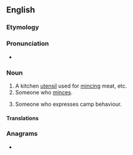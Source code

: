 ==English==

===Etymology===
{{suffix|en|mince|er}}

===Pronunciation===
* {{audio|En-au-mincer.ogg|Audio (AU)|lang=en}}

===Noun===
{{en-noun}}

# A kitchen [[utensil]] used for [[mince|mincing]] meat, etc.
# Someone who [[mince|minces]].
# {{lb|en|British|slang|derogatory}} Someone who expresses camp behaviour.

====Translations====
{{trans-see|a kitchen utensil used for mincing meat|meatgrinder}}

===Anagrams===
* {{anagrams|en|a=ceimnr|crimen}}